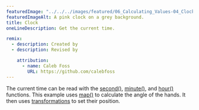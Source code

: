 ---
featuredImage: "../../../images/featured/06_Calculating_Values-04_Clock-thumbnail.png"
featuredImageAlt: A pink clock on a grey background.
title: Clock
oneLineDescription: Get the current time.

remix:
  - description: Created by
  - description: Revised by

    attribution:
      - name: Caleb Foss
        URL: https://github.com/calebfoss
---

The current time can be read with the
<a href="https://p5js.org/reference/p5/second" target="_blank">second()</a>,
<a href="https://p5js.org/reference/p5/minute" target="_blank">minute()</a>,
and <a href="https://p5js.org/reference/p5/minute" target="_blank">hour()</a>
functions. This example uses
<a href="https://p5js.org/reference/p5/map" target="_blank">map()</a>
to calculate the angle of the hands. It then uses
<a href="https://p5js.org/reference/#Transform" target="_blank">transformations</a>
to set their position.
